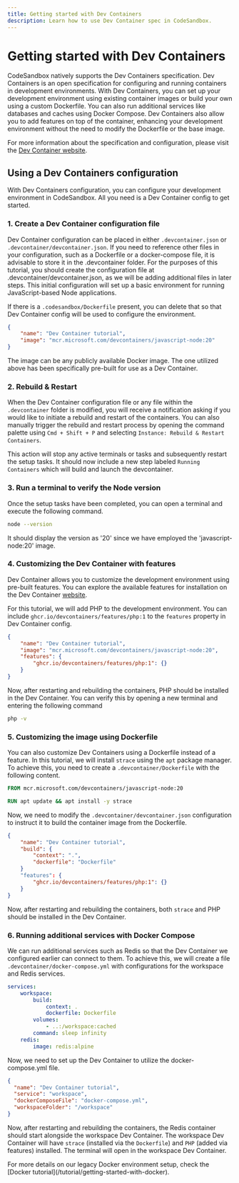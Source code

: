 ---
title: Getting started with Dev Containers
description: Learn how to use Dev Container spec in CodeSandbox.
---


# Getting started with Dev Containers

CodeSandbox natively supports the Dev Containers specification. Dev Containers is an open specification for configuring and running containers in development environments. With Dev Containers, you can set up your development environment using existing container images or build your own using a custom Dockerfile. You can also run additional services like databases and caches using Docker Compose. Dev Containers also allow you to add features on top of the container, enhancing your development environment without the need to modify the Dockerfile or the base image.

For more information about the specification and configuration, please visit the [Dev Container website](https://containers.dev/).

## Using a Dev Containers configuration

With Dev Containers configuration, you can configure your development environment in CodeSandbox. All you need is a Dev Container config to get started.

### 1. Create a Dev Container configuration file

Dev Container configuration can be placed in either `.devcontainer.json` or `.devcontainer/devcontainer.json`. If you need to reference other files in your configuration, such as a Dockerfile or a docker-compose file, it is advisable to store it in the .devcontainer folder. For the purposes of this tutorial, you should create the configuration file at .devcontainer/devcontainer.json, as we will be adding additional files in later steps. This initial configuration will set up a basic environment for running JavaScript-based Node applications.

If there is a `.codesandbox/Dockerfile` present, you can delete that so that Dev Container config will be used to configure the environment.

```json filename=".devcontainer/devcontainer.json"
{
    "name": "Dev Container tutorial",
    "image": "mcr.microsoft.com/devcontainers/javascript-node:20"
}
```

The image can be any publicly available Docker image. The one utilized above has been specifically pre-built for use as a Dev Container.

### 2. Rebuild & Restart

When the Dev Container configuration file or any file within the `.devcontainer` folder is modified, you will receive a notification asking if you would like to initiate a rebuild and restart of the containers. You can also manually trigger the rebuild and restart process by opening the command palette using `Cmd + Shift + P` and selecting `Instance: Rebuild & Restart Containers`.

This action will stop any active terminals or tasks and subsequently restart the setup tasks. It should now include a new step labeled `Running Containers` which will build and launch the devcontainer.

### 3. Run a terminal to verify the Node version

Once the setup tasks have been completed, you can open a terminal and execute the following command.

```sh
node --version
```

It should display the version as '20' since we have employed the 'javascript-node:20' image.

### 4. Customizing the Dev Container with features

Dev Container allows you to customize the development environment using pre-built features. You can explore the available features for installation on the Dev Container [website](https://containers.dev/features).

For this tutorial, we will add PHP to the development environment. You can include `ghcr.io/devcontainers/features/php:1` to the `features` property in Dev Container config.

```json filename=".devcontainer/devcontainer.json"
{
    "name": "Dev Container tutorial",
    "image": "mcr.microsoft.com/devcontainers/javascript-node:20",
    "features": {
        "ghcr.io/devcontainers/features/php:1": {}
    }
}
```

Now, after restarting and rebuilding the containers, PHP should be installed in the Dev Container. You can verify this by opening a new terminal and entering the following command

```sh
php -v
```

### 5. Customizing the image using Dockerfile

You can also customize Dev Containers using a Dockerfile instead of a feature. In this tutorial, we will install `strace` using the `apt` package manager. To achieve this, you need to create a `.devcontainer/Dockerfile` with the following content.

```Dockerfile filename=".devcontainer/Dockerfile"
FROM mcr.microsoft.com/devcontainers/javascript-node:20

RUN apt update && apt install -y strace
```

Now, we need to modify the `.devcontainer/devcontainer.json` configuration to instruct it to build the container image from the Dockerfile.

```json filename=".devcontainer/devcontainer.json"
{
    "name": "Dev Container tutorial",
    "build": {
        "context": ".",
        "dockerfile": "Dockerfile"
    }
    "features": {
        "ghcr.io/devcontainers/features/php:1": {}
    }
}
```

Now, after restarting and rebuilding the containers, both `strace` and PHP should be installed in the Dev Container.

### 6. Running additional services with Docker Compose

We can run additional services such as Redis so that the Dev Container we configured earlier can connect to them. To achieve this, we will create a file `.devcontainer/docker-compose.yml` with configurations for the workspace and Redis services.

```yaml filename=".devcontainer/docker-compose.yml"
services:
    workspace:
        build:
            context: .
            dockerfile: Dockerfile
        volumes:
            - ..:/workspace:cached
        command: sleep infinity
    redis:
        image: redis:alpine
```

Now, we need to set up the Dev Container to utilize the docker-compose.yml file.

```json filename=".devcontainer/devcontainer.json"
{
  "name": "Dev Container tutorial",
  "service": "workspace",
  "dockerComposeFile": "docker-compose.yml",
  "workspaceFolder": "/workspace"
}
```

Now, after restarting and rebuilding the containers, the Redis container should start alongside the workspace Dev Container. The workspace Dev Container will have `strace` (installed via the `Dockerfile`) and `PHP` (added via features) installed. The terminal will open in the workspace Dev Container.

<Callout>
For more details on our legacy Docker environment setup, check the [Docker tutorial](/tutorial/getting-started-with-docker).
</Callout>
